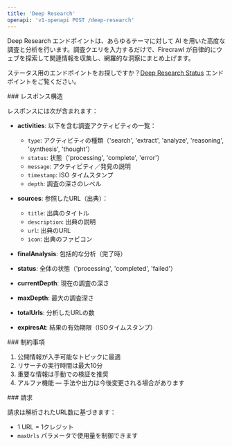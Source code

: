 ```yaml
---
title: 'Deep Research'
openapi: 'v1-openapi POST /deep-research'
---
```


Deep Research エンドポイントは、あらゆるテーマに対して AI を用いた高度な調査と分析を行います。調査クエリを入力するだけで、Firecrawl が自律的にウェブを探索して関連情報を収集し、網羅的な洞察にまとめ上げます。

ステータス用のエンドポイントをお探しですか？[Deep Research Status](/ja/api-reference/endpoint/deep-research-get) エンドポイントをご覧ください。

<div id="response-structure">
  ### レスポンス構造
</div>

レスポンスには次が含まれます：

* **activities**: 以下を含む調査アクティビティの一覧：
  * `type`: アクティビティの種類（&#39;search&#39;, &#39;extract&#39;, &#39;analyze&#39;, &#39;reasoning&#39;, &#39;synthesis&#39;, &#39;thought&#39;）
  * `status`: 状態（&#39;processing&#39;, &#39;complete&#39;, &#39;error&#39;）
  * `message`: アクティビティ／発見の説明
  * `timestamp`: ISO タイムスタンプ
  * `depth`: 調査の深さのレベル

* **sources**: 参照したURL（出典）：
  * `title`: 出典のタイトル
  * `description`: 出典の説明
  * `url`: 出典のURL
  * `icon`: 出典のファビコン

* **finalAnalysis**: 包括的な分析（完了時）

* **status**: 全体の状態（&#39;processing&#39;, &#39;completed&#39;, &#39;failed&#39;）

* **currentDepth**: 現在の調査の深さ

* **maxDepth**: 最大の調査深さ

* **totalUrls**: 分析したURLの数

* **expiresAt**: 結果の有効期限（ISOタイムスタンプ）

<div id="limitations">
  ### 制約事項
</div>

1. 公開情報が入手可能なトピックに最適
2. リサーチの実行時間は最大10分
3. 重要な情報は手動での検証を推奨
4. アルファ機能 — 手法や出力は今後変更される場合があります

<div id="billing">
  ### 請求
</div>

請求は解析されたURL数に基づきます：

* 1 URL = 1クレジット
* `maxUrls` パラメータで使用量を制御できます